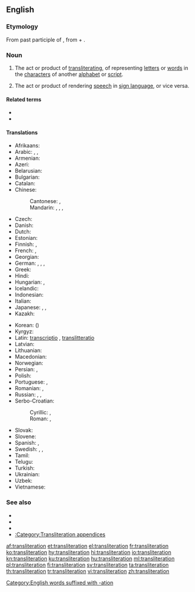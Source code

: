 ==English==
{{wikipedia}}

===Etymology===
From {{etyl|la|en}} {{m|la|transliteratus}} past participle of {{m|la|transliterare||to transliterate}}, from {{m|la|trans-||across}} + {{m|la|littera||letter}}.

===Noun===
{{en-noun}}

# {{lb|en|linguistics|translation studies}} The act or product of [[transliterating]], of representing [[letter]]s or [[word]]s in the [[character]]s of another [[alphabet]] or [[script]].
# {{lb|en|sign language}} The act or product of rendering [[speech]] in [[sign language]], or vice versa.

====Related terms====
* {{l|en|transliterate}}
* {{l|en|transliterator}}

====Translations====
{{trans-top|product of transliterating}}
* Afrikaans: {{t+|af|transliterasie}}
* Arabic: {{t|ar|نَقْحَرَة|f}}, {{t|ar|كَرْشَنَة|f}}, {{qualifier|romanisation}} {{t|ar|رَوْمَنَة|f}}
* Armenian: {{t+|hy|գրադարձություն}}
* Azeri: {{t|az|transliterasiya}}
* Belarusian: {{t|be|транслітара́цыя|f|sc=Cyrl}}
* Bulgarian: {{t|bg|транслитера́ция|f|sc=Cyrl}}
* Catalan: {{t+|ca|transliteració|f}}
* Chinese:
*: Cantonese: {{t|yue|譯音|sc=Hani}}, {{t|yue|译音|tr=jik6 jam1|sc=Hani}}
*: Mandarin: {{t+|cmn|轉寫|sc=Hani}}, {{t+|cmn|转写|tr=zhuǎnxiě|sc=Hani}}, {{t+|cmn|音譯|sc=Hani}}, {{t+|cmn|音译|tr=yīnyì|sc=Hani}}
* Czech: {{t|cs|transliterace|f}}
* Danish: {{t+|da|translitteration|c}}
* Dutch: {{t+|nl|transliteratie|f}}
* Estonian: {{t|et|transliteratsioon}}
* Finnish: {{t+|fi|translitterointi}}, {{t+|fi|siirtokirjoitus}}
* French: {{t+|fr|transcription|f}}, {{t+|fr|translittération|f}}
* Georgian: {{t|ka|ტრანსლიტერაცია}}
* German: {{t+|de|Transkription|f}}, {{t+|de|Transliteration|f}}, {{t+|de|Umschrift|m}}, {{t|de|Umschreibung|f}}
* Greek: {{t+|el|μεταγραμματισμός|m}}
* Hindi: {{t|hi|लिप्यन्तरण|m|sc=Deva}}
* Hungarian: {{t|hu|átbetűzés}}, {{t|hu|transzliteráció}}
* Icelandic: {{t|is|umritun|f}}
* Indonesian: {{t+|id|alih aksara}}
* Italian: {{t+|it|traslitterazione|f}}
* Japanese: {{qualifier|lexical translation}} {{t|ja|字訳|tr=jiyaku}}, {{qualifier|phonetical translation}}{{t|ja|音訳|tr=on'yaku}}, {{t|ja|翻字|tr=honji}}
* Kazakh: {{t|kk|транслитерация|sc=Cyrl}}
{{trans-mid}}
* Korean: {{t+|ko|전자}} ({{t|ko|轉字|sc=Kore}})
* Kyrgyz: {{t|ky|транслитерация|sc=Cyrl}}
* Latin: {{qualifier|Classical and Vulgar Latin}} [[transcriptio]] {{g|f}}, {{qualifier|Modern Latin}} [[translitteratio]] {{g|f}}
* Latvian: {{t|lv|transliterācija|f}}
* Lithuanian: {{t|lt|transliteracija|f}}
* Macedonian: {{t|mk|транслитера́ција|f|sc=Cyrl}}
* Norwegian: {{t|no|transliterasjon}}
* Persian: {{t|fa|حرف‌نویسی|tr=harf-nevisi|sc=fa-Arab}}, {{t+|fa|نویسه‌گردانی|tr=nevise-gardâni|sc=fa-Arab}}
* Polish: {{t+|pl|transliteracja|f}}
* Portuguese: {{t+|pt|transcrição|f}}, {{t+|pt|transliteração|f}}
* Romanian: {{t+|ro|transcripție|f}}, {{t+|ro|transliterație|f}}
* Russian: {{t+|ru|транслитера́ция|f}}, {{t|ru|транслитери́рование|n}}, {{t+|ru|трансли́т|m|sc=Cyrl}}
* Serbo-Croatian:
*: Cyrillic: {{t|sh|транслитера́ција|f|sc=Cyrl}}, {{t|sh|пријеслов|m}}
*: Roman: {{t|sh|transliterácija|f}}, {{t|sh|prijeslov|m}}
* Slovak: {{t|sk|transliterácia|f}}
* Slovene: {{t|sl|prečrkovanje|n}}
* Spanish: {{t+|es|transcripción|f}}, {{t+|es|transliteración|f}}
* Swedish: {{t+|sv|translitteration|c}}, {{t|sv|translitterering|c}}, {{t|sv|transkribering|c}}
* Tamil: {{t-needed|ta}}
* Telugu: {{t|te|ప్రతిలేఖనం|sc=Telu}}
* Turkish: {{t|tr|başka alfabeyle yazma}}
* Ukrainian: {{t|uk|транслітера́ція|f}}
* Uzbek: {{t+|uz|transliteratsiya}}
* Vietnamese: {{t|vi|sự chuyển chữ bản chuyển chữ}}
{{trans-bottom}}

[[Category:English words suffixed with -ation]]

===See also===
* {{l|en|transcription}}
* {{l|en|Romanization}}
* {{l|en|Wiktionary:Transliteration and romanization}}
* [[:Category:Transliteration appendices]]

[[af:transliteration]]
[[et:transliteration]]
[[el:transliteration]]
[[fr:transliteration]]
[[ko:transliteration]]
[[hy:transliteration]]
[[hi:transliteration]]
[[io:transliteration]]
[[kn:transliteration]]
[[ku:transliteration]]
[[hu:transliteration]]
[[ml:transliteration]]
[[pl:transliteration]]
[[fi:transliteration]]
[[sv:transliteration]]
[[ta:transliteration]]
[[th:transliteration]]
[[tr:transliteration]]
[[vi:transliteration]]
[[zh:transliteration]]